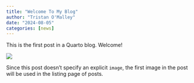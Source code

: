 ```yaml
---
title: "Welcome To My Blog"
author: "Tristan O'Malley"
date: "2024-08-05"
categories: [news]
---
```


This is the first post in a Quarto blog. Welcome!

![](thumbnail.jpg)

Since this post doesn't specify an explicit `image`, the first image in the post will be used in the listing page of posts.
